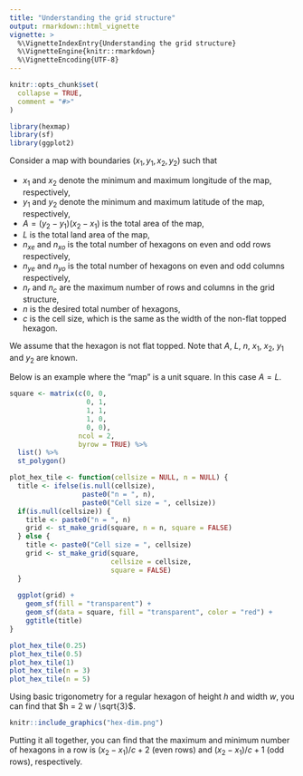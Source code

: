 ```yaml
---
title: "Understanding the grid structure"
output: rmarkdown::html_vignette
vignette: >
  %\VignetteIndexEntry{Understanding the grid structure}
  %\VignetteEngine{knitr::rmarkdown}
  %\VignetteEncoding{UTF-8}
---
```


```r
knitr::opts_chunk$set(
  collapse = TRUE,
  comment = "#>"
)
```
```r
library(hexmap)
library(sf)
library(ggplot2)
```

Consider a map with boundaries $(x_1, y_1, x_2, y_2)$ such that 

* $x_1$ and $x_2$ denote the minimum and maximum longitude of the map, respectively,
* $y_1$ and $y_2$ denote the minimum and maximum latitude of the map, respectively,
* $A = (y_2 - y_1)(x_2 - x_1)$ is the total area of the map,
* $L$ is the total land area of the map,
* $n_{xe}$ and $n_{xo}$ is the total number of hexagons on even and odd rows respectively,
* $n_{ye}$ and $n_{yo}$ is the total number of hexagons on even and odd columns respectively,
* $n_r$ and $n_c$ are the maximum number of rows and columns in the grid structure,
* $n$ is the desired total number of hexagons,
* $c$ is the cell size, which is the same as the width of the non-flat topped hexagon. 
 
We assume that the hexagon is not flat topped. Note that $A$, $L$, $n$, $x_1$, $x_2$, $y_1$ and $y_2$ are known.

Below is an example where the "map" is a unit square. In this case $A = L$. 


```r
square <- matrix(c(0, 0, 
                   0, 1, 
                   1, 1, 
                   1, 0, 
                   0, 0), 
                 ncol = 2, 
                 byrow = TRUE) %>% 
  list() %>% 
  st_polygon()

plot_hex_tile <- function(cellsize = NULL, n = NULL) {
  title <- ifelse(is.null(cellsize),
                  paste0("n = ", n),
                  paste0("Cell size = ", cellsize))
  if(is.null(cellsize)) {
    title <- paste0("n = ", n)
    grid <- st_make_grid(square, n = n, square = FALSE)
  } else {
    title <- paste0("Cell size = ", cellsize)
    grid <- st_make_grid(square, 
                         cellsize = cellsize,
                         square = FALSE)
  }
  
  ggplot(grid) +
    geom_sf(fill = "transparent") + 
    geom_sf(data = square, fill = "transparent", color = "red") +
    ggtitle(title)
}

plot_hex_tile(0.25)
plot_hex_tile(0.5)
plot_hex_tile(1)
plot_hex_tile(n = 3)
plot_hex_tile(n = 5)
```

Using basic trigonometry for a regular hexagon of height $h$ and width $w$, you can find that $h = 2 w / \sqrt{3}$.

```r
knitr::include_graphics("hex-dim.png")
```

Putting it all together, you can find that the maximum and minimum number of hexagons in a row is $(x_2 - x_1) / c + 2$ (even rows) and $(x_2 - x_1) / c + 1$ (odd rows), respectively.

